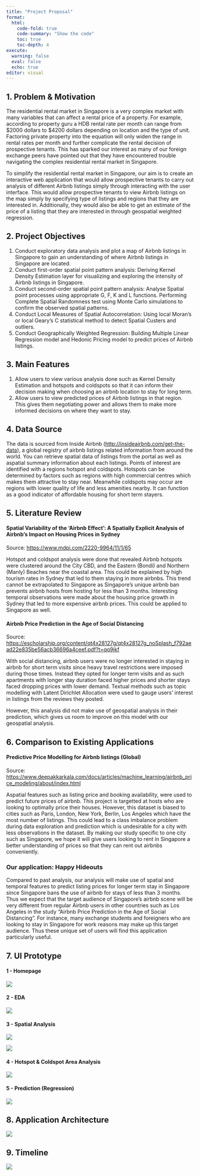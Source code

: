 ```yaml
---
title: "Project Proposal"
format: 
  html: 
    code-fold: true
    code-summary: "Show the code"
    toc: true
    toc-depth: 4
execute: 
  warning: false
  eval: false
  echo: true
editor: visual
---
```


## 1. Problem & Motivation

The residential rental market in Singapore is a very complex market with many variables that can affect a rental price of a property. For example, according to property guru a HDB rental rate per month can range from \$2000 dollars to \$4200 dollars depending on location and the type of unit. Factoring private property into the equation will only widen the range in rental rates per month and further complicate the rental decision of prospective tenants. This has sparked our interest as many of our foreign exchange peers have pointed out that they have encountered trouble navigating the complex residential rental market in Singapore.  

To simplify the residential rental market in Singapore, our aim is to create an interactive web application that would allow prospective tenants to carry out analysis of different Airbnb listings simply through interacting with the user interface. This would allow prospective tenants to view Airbnb listings on the map simply by specifying type of listings and regions that they are interested in. Additionally, they would also be able to get an estimate of the price of a listing that they are interested in through geospatial weighted regression. 

## 2. Project Objectives

1.  Conduct exploratory data analysis and plot a map of Airbnb listings in Singapore to gain an understanding of where Airbnb listings in Singapore are located.
2.  Conduct first-order spatial point pattern analysis: Deriving Kernel Density Estimation layer for visualizing and exploring the intensity of Airbnb listings in Singapore.  
3.  Conduct second-order spatial point pattern analysis: Analyse Spatial point processes using appropriate G, F, K and L functions. Performing Complete Spatial Randomness test using Monte Carlo simulations to confirm the observed spatial patterns.  
4.  Conduct Local Measures of Spatial Autocorrelation: Using local Moran’s or local Geary’s C statistical method to detect Spatial Custers and outliers.
5.  Conduct Geographically Weighted Regression: Building Multiple Linear Regression model and Hedonic Pricing model to predict prices of Airbnb listings.  

## 3. Main Features

1.  Allow users to view various analysis done such as Kernel Density Estimation and hotspots and coldspots so that it can inform their decision making when choosing an airbnb location to stay for long term.
2.  Allow users to view predicted prices of Airbnb listings in that region. This gives them negotiating power and allows them to make more informed decisions on where they want to stay.

## **4. Data Source**

The data is sourced from Inside Airbnb (<http://insideairbnb.com/get-the-data>), a global registry of airbnb listings related information from around the world. You can retrieve spatial data of listings from the portal as well as aspatial summary information about each listings. Points of interest are identified with a regions hotspot and coldspots. Hotspots can be determined by factors such as regions with high commercial centres which makes them attractive to stay near. Meanwhile coldspots may occur are regions with lower quality of life and less amenities nearby. It can function as a good indicator of affordable housing for short term stayers.

## **5. Literature Review**

#### Spatial Variability of the ‘Airbnb Effect’: A Spatially Explicit Analysis of Airbnb’s Impact on Housing Prices in Sydney

Source: <https://www.mdpi.com/2220-9964/11/1/65>

Hotspot and coldspot analysis were done that revealed Airbnb hotspots were clustered around the City CBD, and the Eastern (Bondi) and Northern (Manly) Beaches near the coastal area. This could be explained by high tourism rates in Sydney that led to them staying in more airbnbs. This trend cannot be extrapolated to Singapore as Singapore's unique airbnb ban prevents airbnb hosts from hosting for less than 3 months. Interesting temporal observations were made about the housing price growth in Sydney that led to more expensive airbnb prices. This could be applied to Singapore as well.

#### Airbnb Price Prediction in the Age of Social Distancing

Source: <https://escholarship.org/content/qt4x28127g/qt4x28127g_noSplash_f792aead22e835be56acb36696a4ceef.pdf?t=qq9jkf>

With social distancing, airbnb users were no longer interested in staying in airbnb for short term visits since heavy travel restrictions were imposed during those times. Instead they opted for longer term visits and as such apartments with longer stay duration faced higher prices and shorter stays faced dropping prices with lower demand. Textual methods such as topic modelling with Latent Dirichlet Allocation were used to gauge users' interest in listings from the reviews they posted.

However, this analysis did not make use of geospatial analysis in their prediction, which gives us room to improve on this model with our geospatial analysis.

## **6. Comparison to Existing Applications**

#### Predictive Price Modelling for Airbnb listings (Global)

Source: <https://www.deepakkarkala.com/docs/articles/machine_learning/airbnb_price_modeling/about/index.html>

Aspatial features such as listing price and booking availability, were used to predict future prices of airbnb. This project is targetted at hosts who are looking to optimally price their houses. However, this dataset is biased to cities such as Paris, London, New York, Berlin, Los Angeles which have the most number of listings. This could lead to a class imbalance problem during data exploration and prediction which is undesirable for a city with less observations in the dataset. By making our study specific to one city such as Singapore, we hope it will give users looking to rent in Singapore a better understanding of prices so that they can rent out airbnbs conveniently.

### Our application: Happy Hideouts

Compared to past analysis, our analysis will make use of spatial and temporal features to predict listing prices for longer term stay in Singapore since Singapore bans the use of airbnb for stays of less than 3 months. Thus we expect that the target audience of Singapore's airbnb scene will be very different from regular Airbnb users in other countries such as Los Angeles in the study "Airbnb Price Prediction in the Age of Social Distancing". For instance, many exchange students and foreigners who are looking to stay in Singapore for work reasons may make up this target audience. Thus these unique set of users will find this application particularly useful.

## **7. UI Prototype**

::: panel-tabset
#### 1 - Homepage

![](images/Screenshot%202024-03-01%20at%201.02.03%20PM.png)

#### 2 - EDA

![](images/Screenshot%202024-03-01%20at%201.02.18%20PM.png)\

#### 3 - Spatial Analysis

![](images/Screenshot%202024-03-01%20at%201.02.32%20PM.png)

![](images/Screenshot%202024-03-01%20at%201.03.40%20PM.png)

#### 4 - Hotspot & Coldspot Area Analysis

![](images/Screenshot%202024-03-01%20at%201.04.27%20PM.png)

#### 5 - Prediction (Regression)

![](images/Screenshot%202024-03-01%20at%201.04.55%20PM.png)
:::

## **8. Application Architecture**

![](images/architecturaldiagram-01.png)

## **9. Timeline**

![](images/IS415%20timeline.png)
